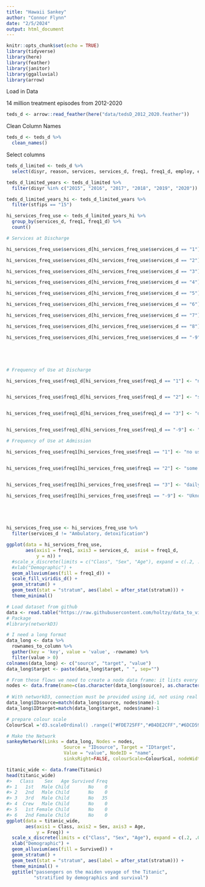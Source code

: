 ```yaml
---
title: "Hawaii Sankey"
author: "Connor Flynn"
date: "2/5/2024"
output: html_document
---
```


```r
knitr::opts_chunk$set(echo = TRUE)
library(tidyverse)
library(here)
library(feather)
library(janitor)
library(ggalluvial)
library(arrow)
```

Load in Data

14 million treatment episodes from 2012-2020

```r
teds_d <- arrow::read_feather(here("data/tedsD_2012_2020.feather"))
```


Clean Column Names

```r
teds_d <- teds_d %>% 
  clean_names()
```


Select columns

```r
teds_d_limited <- teds_d %>% 
  select(disyr, reason, services, services_d, freq1, freq1_d, employ, employ_d, livarag, livarag_d, freq_atnd_self_help, freq_atnd_self_help_d, stfips)
```


```r
teds_d_limited_years <- teds_d_limited %>% 
  filter(disyr %in% c("2015", "2016", "2017", "2018", "2019", "2020"))
```



```r
teds_d_limited_years_hi <- teds_d_limited_years %>% 
  filter(stfips == "15")
```



```r
hi_services_freq_use <- teds_d_limited_years_hi %>% 
  group_by(services_d, freq1, freq1_d) %>% 
  count() 
```


```r



# Services at Discharge 

hi_services_freq_use$services_d[hi_services_freq_use$services_d == "1"] <- "Detox, 24-hour, hospital inpatient"

hi_services_freq_use$services_d[hi_services_freq_use$services_d == "2"] <- "Detox, 24-hour, free-standing residential"

hi_services_freq_use$services_d[hi_services_freq_use$services_d == "3"] <- "Rehab/residential, hospital (non-detox)"

hi_services_freq_use$services_d[hi_services_freq_use$services_d == "4"] <- "Rehab/residential, short term (30 days or fewer)"

hi_services_freq_use$services_d[hi_services_freq_use$services_d == "5"] <- "Rehab/residential, long term (more than 30 days)"

hi_services_freq_use$services_d[hi_services_freq_use$services_d == "6"] <- "Ambulatory, intensive outpatient"

hi_services_freq_use$services_d[hi_services_freq_use$services_d == "7"] <- "Ambulatory, non-intensive outpatient"

hi_services_freq_use$services_d[hi_services_freq_use$services_d == "8"] <- "Ambulatory, detoxification"

hi_services_freq_use$services_d[hi_services_freq_use$services_d == "-9"] <- "Unknown"





# Frequency of Use at Discharge

hi_services_freq_use$freq1_d[hi_services_freq_use$freq1_d == "1"] <- "no use"


hi_services_freq_use$freq1_d[hi_services_freq_use$freq1_d == "2"] <- "some use"


hi_services_freq_use$freq1_d[hi_services_freq_use$freq1_d == "3"] <- "daily use"


hi_services_freq_use$freq1_d[hi_services_freq_use$freq1_d == "-9"] <- "Uknown"

# Frequency of Use at Admission

hi_services_freq_use$freq1[hi_services_freq_use$freq1 == "1"] <- "no use"


hi_services_freq_use$freq1[hi_services_freq_use$freq1 == "2"] <- "some use"


hi_services_freq_use$freq1[hi_services_freq_use$freq1 == "3"] <- "daily use"

hi_services_freq_use$freq1[hi_services_freq_use$freq1 == "-9"] <- "Uknown"






```




```r
hi_services_freq_use <- hi_services_freq_use %>% 
  filter(services_d != "Ambulatory, detoxification")
```



```r
ggplot(data = hi_services_freq_use,
       aes(axis1 = freq1, axis3 = services_d,  axis4 = freq1_d,
           y = n)) +
  #scale_x_discrete(limits = c("Class", "Sex", "Age"), expand = c(.2, .05)) +
  #xlab("Demographic") +
  geom_alluvium(aes(fill = freq1_d)) +
  scale_fill_viridis_d() +
  geom_stratum() +
  geom_text(stat = "stratum", aes(label = after_stat(stratum))) +
  theme_minimal() 

```


```r
# Load dataset from github
data <- read.table("https://raw.githubusercontent.com/holtzy/data_to_viz/master/Example_dataset/13_AdjacencyDirectedWeighted.csv", header=TRUE)
# Package
#library(networkD3)

# I need a long format
data_long <- data %>%
  rownames_to_column %>%
  gather(key = 'key', value = 'value', -rowname) %>%
  filter(value > 0)
colnames(data_long) <- c("source", "target", "value")
data_long$target <- paste(data_long$target, " ", sep="")

# From these flows we need to create a node data frame: it lists every entities involved in the flow
nodes <- data.frame(name=c(as.character(data_long$source), as.character(data_long$target)) %>% unique())
 
# With networkD3, connection must be provided using id, not using real name like in the links dataframe.. So we need to reformat it.
data_long$IDsource=match(data_long$source, nodes$name)-1 
data_long$IDtarget=match(data_long$target, nodes$name)-1

# prepare colour scale
ColourScal ='d3.scaleOrdinal() .range(["#FDE725FF","#B4DE2CFF","#6DCD59FF","#35B779FF","#1F9E89FF","#26828EFF","#31688EFF","#3E4A89FF","#482878FF","#440154FF"])'

# Make the Network
sankeyNetwork(Links = data_long, Nodes = nodes,
                     Source = "IDsource", Target = "IDtarget",
                     Value = "value", NodeID = "name", 
                     sinksRight=FALSE, colourScale=ColourScal, nodeWidth=40, fontSize=13, nodePadding=20)
```



```r
titanic_wide <- data.frame(Titanic)
head(titanic_wide)
#>   Class    Sex   Age Survived Freq
#> 1   1st   Male Child       No    0
#> 2   2nd   Male Child       No    0
#> 3   3rd   Male Child       No   35
#> 4  Crew   Male Child       No    0
#> 5   1st Female Child       No    0
#> 6   2nd Female Child       No    0
ggplot(data = titanic_wide,
       aes(axis1 = Class, axis2 = Sex, axis3 = Age,
           y = Freq)) +
  scale_x_discrete(limits = c("Class", "Sex", "Age"), expand = c(.2, .05)) +
  xlab("Demographic") +
  geom_alluvium(aes(fill = Survived)) +
  geom_stratum() +
  geom_text(stat = "stratum", aes(label = after_stat(stratum))) +
  theme_minimal() +
  ggtitle("passengers on the maiden voyage of the Titanic",
          "stratified by demographics and survival")
```

